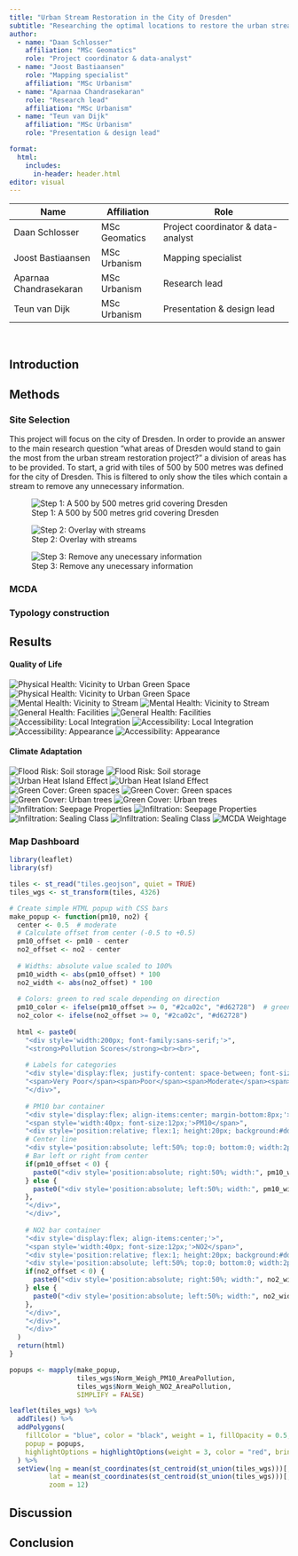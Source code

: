 ```yaml
---
title: "Urban Stream Restoration in the City of Dresden"
subtitle: "Researching the optimal locations to restore the urban streams in order to improve the biodiversity, climate adaptivity and quality of life in the city of Dresden"
author:
  - name: "Daan Schlosser"
    affiliation: "MSc Geomatics"
    role: "Project coordinator & data-analyst"
  - name: "Joost Bastiaansen"
    role: "Mapping specialist"
    affiliation: "MSc Urbanism"
  - name: "Aparnaa Chandrasekaran"
    role: "Research lead"
    affiliation: "MSc Urbanism"
  - name: "Teun van Dijk"
    affiliation: "MSc Urbanism"
    role: "Presentation & design lead"

format:
  html:
    includes:
      in-header: header.html
editor: visual
---
```


| Name                   | Affiliation     | Role                               |
|------------------------|-----------------|------------------------------------|
| Daan Schlosser         | MSc Geomatics   | Project coordinator & data-analyst |
| Joost Bastiaansen      | MSc Urbanism    | Mapping specialist                 |
| Aparnaa Chandrasekaran | MSc Urbanism    | Research lead                      |
| Teun van Dijk          | MSc Urbanism    | Presentation & design lead         |

<br>

## Introduction

## Methods

### Site Selection
This project will focus on the city of Dresden. In order to provide an answer to the main research question “what areas of Dresden would stand to gain the most from the urban stream restoration project?” a division of areas has to be provided. To start, a grid with tiles of 500 by 500 metres was defined for the city of Dresden. This is filtered to only show the tiles which contain a stream to remove any unnecessary information.

![Step 1: A 500 by 500 metres grid covering Dresden](images\introduction\STEP1.png)


![Step 2: Overlay with streams](images\introduction\STEP2.png)


![Step 3: Remove any unecessary information](images\introduction\STEP3.png)

### MCDA


### Typology construction

## Results

#### Quality of Life
![Physical Health: Vicinity to Urban Green Space](images\quality_of_life\VicinityToUrbanGreenSpace.jpeg)
![Physical Health: Vicinity to Urban Green Space](images\quality_of_life\VicinityToUrbanGreenSpace_Grid.jpeg)
![Mental Health: Vicinity to Stream](images\quality_of_life\VicinityToStream.jpeg)
![Mental Health: Vicinity to Stream](images\quality_of_life\VicinityToStream_Grid.jpeg)
![General Health: Facilities](images\quality_of_life\Facilities.jpeg)
![General Health: Facilities](images\quality_of_life\Facilities_Grid.jpeg)
![Accessibility: Local Integration](images\quality_of_life\LocalIntegration.jpeg)
![Accessibility: Local Integration](images\quality_of_life\LocalIntegration_Grid.jpeg)
![Accessibility: Appearance](images\quality_of_life\Covered.jpeg)
![Accessibility: Appearance](images\quality_of_life\Covered_Grid.jpeg)

#### Climate Adaptation
![Flood Risk: Soil storage](images/climate_adaptation/1.1 Flood risk_ Analysis.jpg)
![Flood Risk: Soil storage](images/climate_adaptation/1.2 Flood risk_ MCDA Grid.jpg)
![Urban Heat Island Effect](images/climate_adaptation/2.1 UHI_ Analysis.jpg)
![Urban Heat Island Effect](images/climate_adaptation/2.2 UHI_ MCDA Grid.jpg)
![Green Cover: Green spaces](images/climate_adaptation/3.1 Green cover_ Analysis.jpg)
![Green Cover: Green spaces](images/climate_adaptation/3.2 Green cover_ MCDA Grid.jpg)
![Green Cover: Urban trees](images/climate_adaptation/4.1 Urban trees_ Analysis.jpg)
![Green Cover: Urban trees](images/climate_adaptation/4.2 Urban trees_ MCDA Grid.jpg)
![Infiltration: Seepage Properties](images/climate_adaptation/5.1 Infiltration properties_ Analysis.jpg)
![Infiltration: Seepage Properties](images/climate_adaptation/5.2 Infiltration properties_ MCDA Grid.jpg)
![Infiltration: Sealing Class](images/climate_adaptation/6.1 Sealing_ Analysis.jpg)
![Infiltration: Sealing Class](images/climate_adaptation/6.2 Sealing_ MCDA Grid.jpg)
![MCDA Weightage](images/climate_adaptation/Climate Adaptation_ Saaty Matrix.jpg)

### Map Dashboard

```r
library(leaflet)
library(sf)

tiles <- st_read("tiles.geojson", quiet = TRUE)
tiles_wgs <- st_transform(tiles, 4326)

# Create simple HTML popup with CSS bars
make_popup <- function(pm10, no2) {
  center <- 0.5  # moderate
  # Calculate offset from center (-0.5 to +0.5)
  pm10_offset <- pm10 - center
  no2_offset <- no2 - center
  
  # Widths: absolute value scaled to 100%
  pm10_width <- abs(pm10_offset) * 100
  no2_width <- abs(no2_offset) * 100
  
  # Colors: green to red scale depending on direction
  pm10_color <- ifelse(pm10_offset >= 0, "#2ca02c", "#d62728")  # green if good, red if poor
  no2_color <- ifelse(no2_offset >= 0, "#2ca02c", "#d62728")
  
  html <- paste0(
    "<div style='width:200px; font-family:sans-serif;'>",
    "<strong>Pollution Scores</strong><br><br>",
    
    # Labels for categories
    "<div style='display:flex; justify-content: space-between; font-size:10px; margin-bottom:4px;'>",
    "<span>Very Poor</span><span>Poor</span><span>Moderate</span><span>Good</span><span>Very Good</span>",
    "</div>",
    
    # PM10 bar container
    "<div style='display:flex; align-items:center; margin-bottom:8px;'>",
    "<span style='width:40px; font-size:12px;'>PM10</span>",
    "<div style='position:relative; flex:1; height:20px; background:#ddd;'>",
    # Center line
    "<div style='position:absolute; left:50%; top:0; bottom:0; width:2px; background:#555;'></div>",
    # Bar left or right from center
    if(pm10_offset < 0) {
      paste0("<div style='position:absolute; right:50%; width:", pm10_width, "%; height:100%; background:", pm10_color, ";'></div>")
    } else {
      paste0("<div style='position:absolute; left:50%; width:", pm10_width, "%; height:100%; background:", pm10_color, ";'></div>")
    },
    "</div>",
    "</div>",
    
    # NO2 bar container
    "<div style='display:flex; align-items:center;'>",
    "<span style='width:40px; font-size:12px;'>NO2</span>",
    "<div style='position:relative; flex:1; height:20px; background:#ddd;'>",
    "<div style='position:absolute; left:50%; top:0; bottom:0; width:2px; background:#555;'></div>",
    if(no2_offset < 0) {
      paste0("<div style='position:absolute; right:50%; width:", no2_width, "%; height:100%; background:", no2_color, ";'></div>")
    } else {
      paste0("<div style='position:absolute; left:50%; width:", no2_width, "%; height:100%; background:", no2_color, ";'></div>")
    },
    "</div>",
    "</div>",
    "</div>"
  )
  return(html)
}

popups <- mapply(make_popup, 
                 tiles_wgs$Norm_Weigh_PM10_AreaPollution, 
                 tiles_wgs$Norm_Weigh_NO2_AreaPollution, 
                 SIMPLIFY = FALSE)

leaflet(tiles_wgs) %>%
  addTiles() %>%
  addPolygons(
    fillColor = "blue", color = "black", weight = 1, fillOpacity = 0.5,
    popup = popups,
    highlightOptions = highlightOptions(weight = 3, color = "red", bringToFront = TRUE)
  ) %>%
  setView(lng = mean(st_coordinates(st_centroid(st_union(tiles_wgs)))[,1]),
          lat = mean(st_coordinates(st_centroid(st_union(tiles_wgs)))[,2]),
          zoom = 12)

```

## Discussion

## Conclusion

